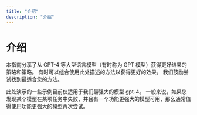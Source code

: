```yaml
---
title: "介绍"
description: "介绍"
---
```


# 介绍
 

本指南分享了从 GPT-4 等大型语言模型（有时称为 GPT 模型）获得更好结果的策略和策略。 有时可以组合使用此处描述的方法以获得更好的效果。 我们鼓励尝试找到最适合您的方法。

此处演示的一些示例目前仅适用于我们最强大的模型 gpt-4。 一般来说，如果您发现某个模型在某项任务中失败，并且有一个功能更强大的模型可用，那么通常值得使用功能更强大的模型再次尝试。